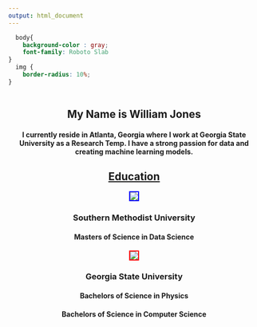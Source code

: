 ```yaml
---
output: html_document
---
```

```css
  body{
    background-color : gray;
    font-family: Roboto Slab
}
  img {
    border-radius: 10%;
}
  
```
<center>
<h2> My Name is William Jones </h2>
  <h4> I currently reside in Atlanta, Georgia where I work at Georgia State University as a Research Temp. I have a strong passion for data and creating machine learning models. </h3>
  <h2><u><b>Education</b></u></h2>
  <img style="border: 2px solid blue" src = "https://github.com/willjones11/willjones11.github.io/blob/main/smu.png?raw=true">
  <h3><b>Southern Methodist University</b></h3>
  <h4>Masters of Science in Data Science</h3>
  <img style="border: 2px solid red" src = "https://github.com/willjones11/willjones11.github.io/blob/main/gsu.png?raw=true" >
  <h3><b>Georgia State University</b></h3>
  <h4>Bachelors of Science in Physics</h3>
  <h4>Bachelors of Science in Computer Science</h3>
</center>
